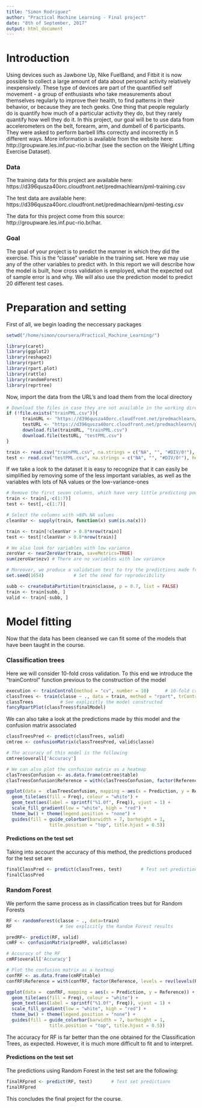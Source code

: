 ```yaml
---
title: "Simon Rodriguez"
author: "Practical Machine Learning - Final project"
date: "8th of September, 2017"
output: html_document
---
```



# Introduction

Using devices such as Jawbone Up, Nike FuelBand, and Fitbit it is now possible to collect a large amount of data about personal activity relatively inexpensively. These type of devices are part of the quantified self movement - a group of enthusiasts who take measurements about themselves regularly to improve their health, to find patterns in their behavior, or because they are tech geeks. One thing that people regularly do is quantify how much of a particular activity they do, but they rarely quantify how well they do it. In this project, our goal will be to use data from accelerometers on the belt, forearm, arm, and dumbell of 6 participants. They were asked to perform barbell lifts correctly and incorrectly in 5 different ways. More information is available from the website here: http://groupware.les.inf.puc-rio.br/har (see the section on the Weight Lifting Exercise Dataset).

### Data

The training data for this project are available here: https://d396qusza40orc.cloudfront.net/predmachlearn/pml-training.csv

The test data are available here: https://d396qusza40orc.cloudfront.net/predmachlearn/pml-testing.csv

The data for this project come from this source: http://groupware.les.inf.puc-rio.br/har.

### Goal

The goal of your project is to predict the manner in which they did the exercise. This is the "classe" variable in the training set. Here we may use any of the other variables to predict with. In this report we will describe how the model is built, how cross validation is employed, what the expected out of sample error is and why. We will also use the prediction model to predict 20 different test cases. 


# Preparation and setting

First of all, we begin loading the neccessary packages

```r
setwd("/home/simon/coursera/Practical_Machine_Learning/")
```

```r
library(caret)
library(ggplot2)
library(reshape2)
library(rpart)
library(rpart.plot)
library(rattle)
library(randomForest)
library(reprtree)
```

Now, import the data from the URL's and load them from the local directory
```r
# Download the files in case they are not available in the working directory
if (!file.exists("trainPML.csv")){
      trainURL <- "https://d396qusza40orc.cloudfront.net/predmachlearn/pml-training.csv"
      testURL <- "https://d396qusza40orc.cloudfront.net/predmachlearn/pml-testing.csv"
      download.file(trainURL, "trainPML.csv")
      download.file(testURL, "testPML.csv")
}

train <- read.csv("trainPML.csv", na.strings = c("NA", "", "#DIV/0!"), header = T)
test <- read.csv("testPML.csv", na.strings = c("NA", "", "#DIV/0!"), header = T)
```

If we take a look to the dataset it is easy to recognize that it can easily be simplified by removing some of the less important variables, as well as the variables with lots of NA values or the low-variance-ones
```r
# Remove the first seven columns, which have very little predicting power on "classe"
train <- train[,-c(1:7)]
test <- test[,-c(1:7)]

# Select the columns with >80% NA values
cleanVar <- sapply(train, function(x) sum(is.na(x)))

train <- train[!cleanVar > 0.8*nrow(train)]
test <- test[!cleanVar > 0.8*nrow(train)]

# We also look for variables with low variance
zeroVar <- nearZeroVar(train, saveMetrics=TRUE)
sum(zeroVar$nzv) # There are no variables with low variance

# Moreover, we produce a validation test to try the predictions made from the models
set.seed(1654)           # Set the seed for reproducibility 

subb <- createDataPartition(train$classe, p = 0.7, list = FALSE)
train <- train[subb, ]
valid <- train[-subb, ]
```

# Model fitting

Now that the data has been cleansed we can fit some of the models that have been taught in the course. 

### Classification trees
Here we will consider 10-fold cross validation. To this end we introduce the "trainControl" function previous to the construction of the model
```r
execution <- trainControl(method = "cv", number = 10)      # 10-fold cross validation
classTrees <- train(classe ~ ., data = train, method = "rpart", trControl = execution)
classTrees          # See explicitly the model constructed
fancyRpartPlot(classTrees$finalModel)
```

We can also take a look at the predictions made by this model and the confusion matrix associated

```r
classTreesPred <- predict(classTrees, valid)
cmtree <- confusionMatrix(classTreesPred, valid$classe)

# The accuracy of this model is the following
cmtree$overall['Accuracy']

# We can also plot the confusion matrix as a heatmap
clasTreesConfusion <- as.data.frame(cmtree$table)
clasTreesConfusion$Reference = with(clasTreesConfusion, factor(Reference, levels = rev(levels(Reference))))

ggplot(data =  clasTreesConfusion, mapping = aes(x = Prediction, y = Reference)) +
  geom_tile(aes(fill = Freq), colour = "white") +
  geom_text(aes(label = sprintf("%1.0f", Freq)), vjust = 1) +
  scale_fill_gradient(low = "white", high = "red") +
  theme_bw() + theme(legend.position = "none") +
  guides(fill = guide_colorbar(barwidth = 7, barheight = 1,
                title.position = "top", title.hjust = 0.5))
```

#### Predictions on the test set
Taking into account the accuracy of this method, the predictions produced for the test set are:
```r
finalClassPred <- predict(classTrees, test)       # Test set predictions
finalClassPred
```


### Random Forest

We perform the same process as in classification trees but for Random Forests
```r
RF <- randomForest(classe ~ ., data=train)
RF                  # See explicitly the Random Forest results

predRF<- predict(RF, valid)
cmRF <- confusionMatrix(predRF, valid$classe)

# Accuracy of the RF
cmRF$overall['Accuracy']

# Plot the confusion matrix as a heatmap
confRF <- as.data.frame(cmRF$table)
confRF$Reference = with(confRF, factor(Reference, levels = rev(levels(Reference))))

ggplot(data =  confRF, mapping = aes(x = Prediction, y = Reference)) +
  geom_tile(aes(fill = Freq), colour = "white") +
  geom_text(aes(label = sprintf("%1.0f", Freq)), vjust = 1) +
  scale_fill_gradient(low = "white", high = "red") +
  theme_bw() + theme(legend.position = "none") +
  guides(fill = guide_colorbar(barwidth = 7, barheight = 1,
                title.position = "top", title.hjust = 0.5))
```

The accuracy for RF is far better than the one obtained for the Classification Trees, as expected. However, it is much more difficult to fit and to interpret.

#### Predictions on the test set

The predictions using Random Forest in the test set are the following:
```r
finalRFpred <- predict(RF, test)       # Test set predictions
finalRFpred
```

This concludes the final project for the course.













